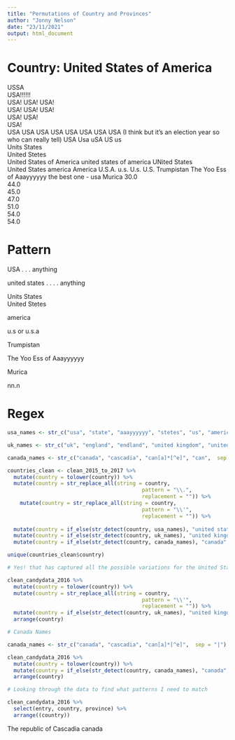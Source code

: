 ```yaml
---
title: "Permutations of Country and Provinces"
author: "Jonny Nelson"
date: "23/11/2021"
output: html_document
---
```


# Country: United States of America

USSA	
USA!!!!!!	
USA! USA! USA!	
USA! USA! USA!	
USA! USA!	
USA!	
USA USA USA USA	
USA USA USA	
USA (I think but it's an election year so who can really tell)
USA
Usa	
uSA
US
us	
Units States	
United Stetes	
United States of America
united states of america
UNited States	
United States
america
America
U.S.A.
u.s.
U.s.
U.S.
Trumpistan
The Yoo Ess of Aaayyyyyy
the best one - usa
Murica
30.0	
44.0	
45.0	
47.0	
51.0	
54.0	
54.0

# Pattern

USA . . . anything

united states . . . . anything

Units States	
United Stetes

america

u.s or u.s.a

Trumpistan

The Yoo Ess of Aaayyyyyy

Murica

nn.n

# Regex

```r

usa_names <- str_c("usa", "state", "aaayyyyyy", "stetes", "us", "america", "murica", "cascadia", "\\d{3}", "trumpistan", "united sates", "merica", "new york", "murrika", "alaska", "new jersey", "ahemamerca", "california", "pittsburgh", "^u(.*)", "^united(.*)", "fear and loathing", sep = "|")

uk_names <- str_c("uk", "england", "endland", "united kingdom", "united kindom", "gods country", "scotland", sep = "|")

canada_names <- str_c("canada", "cascadia", "can[a]*[^e]", "can",  sep = "|")

countries_clean <- clean_2015_to_2017 %>%
  mutate(country = tolower(country)) %>%
  mutate(country = str_replace_all(string = country,
                                           pattern = "\\.",
                                           replacement = "")) %>%
    mutate(country = str_replace_all(string = country,
                                           pattern = "\\'",
                                           replacement = "")) %>%
  
  mutate(country = if_else(str_detect(country, usa_names), "united states", country)) %>%
  mutate(country = if_else(str_detect(country, uk_names), "united kingdom", country)) %>%
  mutate(country = if_else(str_detect(country, canada_names), "canada", country)) 

unique(countries_clean$country)

# Yes! that has captured all the possible variations for the United States of America

clean_candydata_2016 %>%
  mutate(country = tolower(country)) %>%
  mutate(country = str_replace_all(string = country,
                                           pattern = "\\'",
                                           replacement = "")) %>%
  mutate(country = if_else(str_detect(country, uk_names), "united kingdom", country)) %>%
  arrange(country)

# Canada Names 

canada_names <- str_c("canada", "cascadia", "can[a]*[^e]",  sep = "|")

clean_candydata_2016 %>%
  mutate(country = tolower(country)) %>%
  mutate(country = if_else(str_detect(country, canada_names), "canada", country)) %>%
  arrange(country)

# Looking through the data to find what patterns I need to match

clean_candydata_2016 %>%
  select(entry, country, province) %>%
  arrange((country))


```
The republic of Cascadia
canada